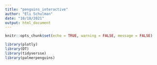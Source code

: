 ```yaml
---
title: "penguins_interactive"
author: "Eli Schulman"
date: "10/18/2021"
output: html_document
---
```


```r
knitr::opts_chunk$set(echo = TRUE, warning = FALSE, message = FALSE)

library(plotly)
library(DT)
library(tidyversse)
library(palmerpenguins)

```

```r

```

